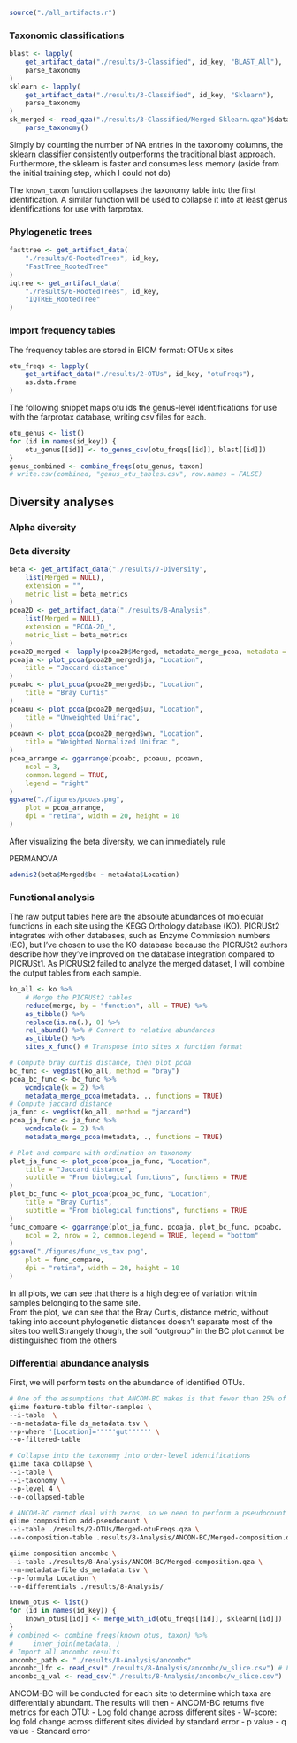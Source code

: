 ```r
source("./all_artifacts.r")
```

### Taxonomic classifications
```r
blast <- lapply(
    get_artifact_data("./results/3-Classified", id_key, "BLAST_All"),
    parse_taxonomy
)
sklearn <- lapply(
    get_artifact_data("./results/3-Classified", id_key, "Sklearn"),
    parse_taxonomy
)
sk_merged <- read_qza("./results/3-Classified/Merged-Sklearn.qza")$data %>%
    parse_taxonomy()
```
Simply by counting the number of NA entries in the taxonomy columns, the sklearn
classifier consistently outperforms the traditional blast approach. Furthermore, the sklearn is faster and consumes less memory (aside from the initial training step, which I could not do)

The `known_taxon` function collapses the taxonomy table into the first identification. A similar function will be used to collapse it into at least genus identifications for use with farprotax.

### Phylogenetic trees
```r
fasttree <- get_artifact_data(
    "./results/6-RootedTrees", id_key,
    "FastTree_RootedTree"
)
iqtree <- get_artifact_data(
    "./results/6-RootedTrees", id_key,
    "IQTREE_RootedTree"
)
```



### Import frequency tables
The frequency tables are stored in BIOM format: OTUs x sites
```r
otu_freqs <- lapply(
    get_artifact_data("./results/2-OTUs", id_key, "otuFreqs"),
    as.data.frame
)
```

The following snippet maps otu ids the genus-level identifications for use with the farprotax database, writing csv files for each.
```r
otu_genus <- list()
for (id in names(id_key)) {
    otu_genus[[id]] <- to_genus_csv(otu_freqs[[id]], blast[[id]])
}
genus_combined <- combine_freqs(otu_genus, taxon)
# write.csv(combined, "genus_otu_tables.csv", row.names = FALSE)
```

## Diversity analyses

### Alpha diversity


### Beta diversity
```r
beta <- get_artifact_data("./results/7-Diversity",
    list(Merged = NULL),
    extension = "",
    metric_list = beta_metrics
)
pcoa2D <- get_artifact_data("./results/8-Analysis",
    list(Merged = NULL),
    extension = "PCOA-2D_",
    metric_list = beta_metrics
)
pcoa2D_merged <- lapply(pcoa2D$Merged, metadata_merge_pcoa, metadata = metadata)
pcoaja <- plot_pcoa(pcoa2D_merged$ja, "Location",
    title = "Jaccard distance"
)
pcoabc <- plot_pcoa(pcoa2D_merged$bc, "Location",
    title = "Bray Curtis"
)
pcoauu <- plot_pcoa(pcoa2D_merged$uu, "Location",
    title = "Unweighted Unifrac",
)
pcoawn <- plot_pcoa(pcoa2D_merged$wn, "Location",
    title = "Weighted Normalized Unifrac ",
)
pcoa_arrange <- ggarrange(pcoabc, pcoauu, pcoawn,
    ncol = 3,
    common.legend = TRUE,
    legend = "right"
)
ggsave("./figures/pcoas.png",
    plot = pcoa_arrange,
    dpi = "retina", width = 20, height = 10
)
```

After visualizing the beta diversity, we can immediately rule

PERMANOVA
```r
adonis2(beta$Merged$bc ~ metadata$Location)
```

### Functional analysis
The raw output tables here are the absolute abundances of molecular functions in each site using the KEGG Orthology database (KO). PICRUSt2 integrates with other databases, such as Enzyme Commission numbers (EC), but I've chosen to use the KO database because the PICRUSt2 authors describe how they've improved on the database integration compared to PICRUSt1.
As PICRUSt2 failed to analyze the merged dataset, I will combine the output tables from each sample.
```r
ko_all <- ko %>%
    # Merge the PICRUSt2 tables
    reduce(merge, by = "function", all = TRUE) %>%
    as_tibble() %>%
    replace(is.na(.), 0) %>%
    rel_abund() %>% # Convert to relative abundances
    as_tibble() %>%
    sites_x_func() # Transpose into sites x function format

# Compute bray curtis distance, then plot pcoa
bc_func <- vegdist(ko_all, method = "bray")
pcoa_bc_func <- bc_func %>%
    wcmdscale(k = 2) %>%
    metadata_merge_pcoa(metadata, ., functions = TRUE)
# Compute jaccard distance
ja_func <- vegdist(ko_all, method = "jaccard")
pcoa_ja_func <- ja_func %>%
    wcmdscale(k = 2) %>%
    metadata_merge_pcoa(metadata, ., functions = TRUE)

# Plot and compare with ordination on taxonomy
plot_ja_func <- plot_pcoa(pcoa_ja_func, "Location",
    title = "Jaccard distance",
    subtitle = "From biological functions", functions = TRUE
)
plot_bc_func <- plot_pcoa(pcoa_bc_func, "Location",
    title = "Bray Curtis",
    subtitle = "From biological functions", functions = TRUE
)
func_compare <- ggarrange(plot_ja_func, pcoaja, plot_bc_func, pcoabc,
    ncol = 2, nrow = 2, common.legend = TRUE, legend = "bottom"
)
ggsave("./figures/func_vs_tax.png",
    plot = func_compare,
    dpi = "retina", width = 20, height = 10
)
```
In all plots, we can see that there is a high degree of variation within samples belonging to the same site.  
From the plot, we can see that the Bray Curtis, distance metric, without taking into account phylogenetic distances doesn't separate most of the sites too well.Strangely though, the soil "outgroup" in the BC plot cannot be distinguished from the others 


### Differential abundance analysis
First, we will perform tests on the abundance of identified OTUs.

```bash
# One of the assumptions that ANCOM-BC makes is that fewer than 25% of OTUs are changing between groups, so we as with ANOSIM and PERMANOVA, we keep only the sites that appear close together through beta diversity
qiime feature-table filter-samples \
--i-table  \
--m-metadata-file ds_metadata.tsv \
--p-where '[Location]='"'"'gut'"'"'' \
--o-filtered-table

# Collapse into the taxonomy into order-level identifications
qiime taxa collapse \
--i-table \
--i-taxonomy \
--p-level 4 \
--o-collapsed-table

# ANCOM-BC cannot deal with zeros, so we need to perform a pseudocount
qiime composition add-pseudocount \
--i-table ./results/2-OTUs/Merged-otuFreqs.qza \
--o-composition-table .results/8-Analysis/ANCOM-BC/Merged-composition.qza

qiime composition ancombc \
--i-table ./results/8-Analysis/ANCOM-BC/Merged-composition.qza \
--m-metadata-file ds_metadata.tsv \
--p-formula Location \
--o-differentials ./results/8-Analysis/
```

```r
known_otus <- list()
for (id in names(id_key)) {
    known_otus[[id]] <- merge_with_id(otu_freqs[[id]], sklearn[[id]])
}
# combined <- combine_freqs(known_otus, taxon) %>%
#     inner_join(metadata, )
# Import all ancombc results
ancombc_path <- "./results/8-Analysis/ancombc"
ancombc_lfc <- read_csv("./results/8-Analysis/ancombc/w_slice.csv") # Log-fold change divided by standard error
ancombc_q_val <- read_csv("./results/8-Analysis/ancombc/w_slice.csv")
```

ANCOM-BC will be conducted for each site to determine which taxa are differentially abundant. The results will then
- ANCOM-BC returns five metrics for each OTU:
    - Log fold change across different sites
    - W-score: log fold change across different sites divided by standard error
    - p value
    - q value
    - Standard error
